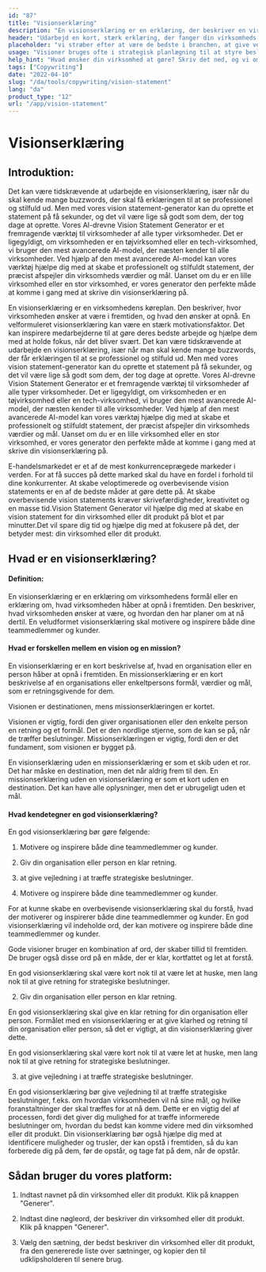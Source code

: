 ```yaml
---
id: "87"
title: "Visionserklæring"
description: "En visionserklæring er en erklæring, der beskriver en virksomheds langsigtede mål. Det er en erklæring om, hvad virksomheden ønsker at opnå, og den bruges ofte som en måde at motivere og inspirere medarbejderne på."
header: "Udarbejd en kort, stærk erklæring, der fanger din virksomheds essens."
placeholder: "vi stræber efter at være de bedste i branchen, at give vores kunder den bedst mulige oplevelse og at have en positiv indvirkning på verden."
usage: "Visioner bruges ofte i strategisk planlægning til at styre beslutningstagningen og til at inspirere medarbejdere og kunder. Følgende generator kan hjælpe dig med at skabe en visionserklæring, der er tæt på dit brand."
help_hint: "Hvad ønsker din virksomhed at gøre? Skriv det ned, og vi omdanner det til en visionserklæring på baggrund af de oplysninger, du har givet os."
tags: ["Copywriting"]
date: "2022-04-10"
slug: "/da/tools/copywriting/vision-statement"
lang: "da"
product_type: "12"
url: "/app/vision-statement"
---
```


# Visionserklæring

## Introduktion:

Det kan være tidskrævende at udarbejde en visionserklæring, især når du skal kende mange buzzwords, der skal få erklæringen til at se professionel og stilfuld ud. Men med vores vision statement-generator kan du oprette et statement på få sekunder, og det vil være lige så godt som dem, der tog dage at oprette. Vores AI-drevne Vision Statement Generator er et fremragende værktøj til virksomheder af alle typer virksomheder. Det er ligegyldigt, om virksomheden er en tøjvirksomhed eller en tech-virksomhed, vi bruger den mest avancerede AI-model, der næsten kender til alle virksomheder. Ved hjælp af den mest avancerede AI-model kan vores værktøj hjælpe dig med at skabe et professionelt og stilfuldt statement, der præcist afspejler din virksomheds værdier og mål. Uanset om du er en lille virksomhed eller en stor virksomhed, er vores generator den perfekte måde at komme i gang med at skrive din visionserklæring på.

En visionserklæring er en virksomhedens køreplan. Den beskriver, hvor virksomheden ønsker at være i fremtiden, og hvad den ønsker at opnå. En velformuleret visionserklæring kan være en stærk motivationsfaktor. Det kan inspirere medarbejderne til at gøre deres bedste arbejde og hjælpe dem med at holde fokus, når det bliver svært. Det kan være tidskrævende at udarbejde en visionserklæring, især når man skal kende mange buzzwords, der får erklæringen til at se professionel og stilfuld ud. Men med vores vision statement-generator kan du oprette et statement på få sekunder, og det vil være lige så godt som dem, der tog dage at oprette. Vores AI-drevne Vision Statement Generator er et fremragende værktøj til virksomheder af alle typer virksomheder. Det er ligegyldigt, om virksomheden er en tøjvirksomhed eller en tech-virksomhed, vi bruger den mest avancerede AI-model, der næsten kender til alle virksomheder. Ved hjælp af den mest avancerede AI-model kan vores værktøj hjælpe dig med at skabe et professionelt og stilfuldt statement, der præcist afspejler din virksomheds værdier og mål. Uanset om du er en lille virksomhed eller en stor virksomhed, er vores generator den perfekte måde at komme i gang med at skrive din visionserklæring på.

E-handelsmarkedet er et af de mest konkurrenceprægede markeder i verden. For at få succes på dette marked skal du have en fordel i forhold til dine konkurrenter. At skabe veloptimerede og overbevisende vision statements er en af de bedste måder at gøre dette på. At skabe overbevisende vision statements kræver skrivefærdigheder, kreativitet og en masse tid.Vision Statement Generator vil hjælpe dig med at skabe en vision statement for din virksomhed eller dit produkt på blot et par minutter.Det vil spare dig tid og hjælpe dig med at fokusere på det, der betyder mest: din virksomhed eller dit produkt.

## Hvad er en visionserklæring?

#### Definition:

En visionserklæring er en erklæring om virksomhedens formål eller en erklæring om, hvad virksomheden håber at opnå i fremtiden. Den beskriver, hvad virksomheden ønsker at være, og hvordan den har planer om at nå dertil. En veludformet visionserklæring skal motivere og inspirere både dine teammedlemmer og kunder.

#### Hvad er forskellen mellem en vision og en mission?

En visionserklæring er en kort beskrivelse af, hvad en organisation eller en person håber at opnå i fremtiden. En missionserklæring er en kort beskrivelse af en organisations eller enkeltpersons formål, værdier og mål, som er retningsgivende for dem.

Visionen er destinationen, mens missionserklæringen er kortet.

Visionen er vigtig, fordi den giver organisationen eller den enkelte person en retning og et formål. Det er den nordlige stjerne, som de kan se på, når de træffer beslutninger. Missionserklæringen er vigtig, fordi den er det fundament, som visionen er bygget på.

En visionserklæring uden en missionserklæring er som et skib uden et ror. Det har måske en destination, men det når aldrig frem til den. En missionserklæring uden en visionserklæring er som et kort uden en destination. Det kan have alle oplysninger, men det er ubrugeligt uden et mål.

#### Hvad kendetegner en god visionserklæring?

En god visionserklæring bør gøre følgende:

1. Motivere og inspirere både dine teammedlemmer og kunder.

2. Giv din organisation eller person en klar retning.

3. at give vejledning i at træffe strategiske beslutninger.

4. Motivere og inspirere både dine teammedlemmer og kunder.

For at kunne skabe en overbevisende visionserklæring skal du forstå, hvad der motiverer og inspirerer både dine teammedlemmer og kunder. En god visionserklæring vil indeholde ord, der kan motivere og inspirere både dine teammedlemmer og kunder.

Gode visioner bruger en kombination af ord, der skaber tillid til fremtiden. De bruger også disse ord på en måde, der er klar, kortfattet og let at forstå.

En god visionserklæring skal være kort nok til at være let at huske, men lang nok til at give retning for strategiske beslutninger.

2. Giv din organisation eller person en klar retning.

En god visionserklæring skal give en klar retning for din organisation eller person. Formålet med en visionserklæring er at give klarhed og retning til din organisation eller person, så det er vigtigt, at din visionserklæring giver dette.

En god visionserklæring skal være kort nok til at være let at huske, men lang nok til at give retning for strategiske beslutninger.

3. at give vejledning i at træffe strategiske beslutninger.

En god visionserklæring bør give vejledning til at træffe strategiske beslutninger, f.eks. om hvordan virksomheden vil nå sine mål, og hvilke foranstaltninger der skal træffes for at nå dem. Dette er en vigtig del af processen, fordi det giver dig mulighed for at træffe informerede beslutninger om, hvordan du bedst kan komme videre med din virksomhed eller dit produkt. Din visionserklæring bør også hjælpe dig med at identificere muligheder og trusler, der kan opstå i fremtiden, så du kan forberede dig på dem, før de opstår, og tage fat på dem, når de opstår.

## Sådan bruger du vores platform:

1. Indtast navnet på din virksomhed eller dit produkt. Klik på knappen "Generer".

2. Indtast dine nøgleord, der beskriver din virksomhed eller dit produkt. Klik på knappen "Generer".

3. Vælg den sætning, der bedst beskriver din virksomhed eller dit produkt, fra den genererede liste over sætninger, og kopier den til udklipsholderen til senere brug.
